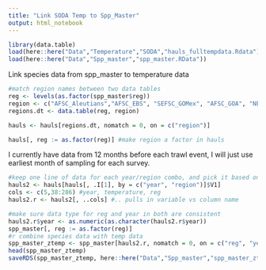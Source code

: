 ```yaml
---
title: "Link SODA Temp to Spp_Master"
output: html_notebook
---
```




```r
library(data.table)
load(here::here("Data","Temperature","SODA","hauls_fulltempdata.Rdata"))
load(here::here("Data","Spp_master","spp_master.RData"))
```

Link species data from spp_master to temperature data

```r
#match region names between two data tables
reg <- levels(as.factor(spp_master$reg))
region <- c("AFSC_Aleutians","AFSC_EBS", "SEFSC_GOMex", "AFSC_GOA", "NEFSC_NEUS", "DFO_Newfoundland", "SCDNR_SEUS", "DFO_ScotianShelf", "AFSC_WCTri")
regions.dt <- data.table(reg, region)

hauls <- hauls[regions.dt, nomatch = 0, on = c("region")]

hauls[, reg := as.factor(reg)] #make region a factor in hauls

```

I currently have data from 12 months before each trawl event, I will just use earliest month of sampling for each survey. 

```r
#keep one line of data for each year/region combo, and pick it based on smaller month value
hauls2 <- hauls[hauls[, .I[1], by = c("year", "region")]$V1]
cols <- c(5,38:286) #year, temperature, reg
hauls2.r <- hauls2[, ..cols] #.. pulls in variable vs column name

```


```r
#make sure data type for reg and year in both are consistent
hauls2.r$year <- as.numeric(as.character(hauls2.r$year))
spp_master[, reg := as.factor(reg)]
#r combine species data with temp data
spp_master_ztemp <- spp_master[hauls2.r, nomatch = 0, on = c("reg", "year")]
head(spp_master_ztemp)
saveRDS(spp_master_ztemp, here::here("Data","Spp_master","spp_master_ztemp.rds"))
```
